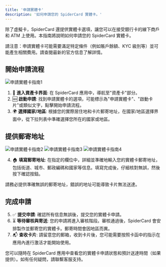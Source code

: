 ```yaml
---
title: '申請實體卡'
description: '如何申請您的 SpiderCard 實體卡。'
---
```


<Info>
除了虛擬卡，SpiderCard 還提供實體卡選項，讓您可以在接受銀行卡的線下商戶和 ATM 上使用。本指南將說明如何申請您的 SpiderCard 實體卡。
</Info>

<Tip>請注意：申請實體卡可能需要滿足特定條件（例如賬戶餘額、KYC 級別等）並可能產生相關費用。請查閱最新的官方信息了解詳情。</Tip>

## 開始申請流程

![申請實體卡指南1](https://milways.gitbook.io/~gitbook/image?url=https%3A%2F%2Fcontent.gitbook.com%2Fcontent%2FWk98YWM2MHtAzSHwvK6L%2Fblobs%2FwBhk72iKKDE58TaBugSR%2F5.png&width=768&dpr=4&quality=100&sign=6e2b77dd&sv=2)

1.  🏦 **進入資產卡界面**: 在 SpiderCard 應用中，導航至"資產卡"部分。
2.  🆕 **啟動申請**: 找到申請實體卡的選項，可能標示為"申請實體卡"、"啟動卡片"或類似文字，點擊開始申請流程。
3.  🌍 **選擇國家/地區**: 根據您的實際居住地和卡片郵寄地址，在國家/地區選擇界面中，從下拉列表中準確選擇您所在的國家或地區。

## 提供郵寄地址

![申請實體卡指南2](https://milways.gitbook.io/~gitbook/image?url=https%3A%2F%2F576526375-files.gitbook.io%2F%7E%2Ffiles%2Fv0%2Fb%2Fgitbook-x-prod.appspot.com%2Fo%2Fspaces%252FWk98YWM2MHtAzSHwvK6L%252Fuploads%252FKxKWEtOEyy1FfGTVGQmj%252F459.png%3Falt%3Dmedia%26token%3D929cee9e-c29c-4b65-8d9b-e42a6c9c84aa&width=768&dpr=4&quality=100&sign=689e2a49&sv=2)
![申請實體卡指南3](https://milways.gitbook.io/~gitbook/image?url=https%3A%2F%2F576526375-files.gitbook.io%2F%7E%2Ffiles%2Fv0%2Fb%2Fgitbook-x-prod.appspot.com%2Fo%2Fspaces%252FWk98YWM2MHtAzSHwvK6L%252Fuploads%252F51mCJKBBH5DTcpZlCLra%252F460.png%3Falt%3Dmedia%26token%3Dabc19dfa-9ad1-48c0-9877-e556d4beba87&width=768&dpr=4&quality=100&sign=daefc8c2&sv=2)
![申請實體卡指南4](https://milways.gitbook.io/~gitbook/image?url=https%3A%2F%2F576526375-files.gitbook.io%2F%7E%2Ffiles%2Fv0%2Fb%2Fgitbook-x-prod.appspot.com%2Fo%2Fspaces%252FWk98YWM2MHtAzSHwvK6L%252Fuploads%252FuKc3fRXaxd4YMIKNM7mg%252F461.png%3Falt%3Dmedia%26token%3Da89823e8-5bf6-440e-9ad9-58cf3b3a2de0&width=768&dpr=4&quality=100&sign=5e1be99c&sv=2)

4.  🏠 **填寫郵寄地址**: 在指定的欄位中，詳細並準確地輸入您的實體卡郵寄地址，包括街道、城市、郵政編碼和國家等信息。填寫完成後，仔細核對無誤，然後按下確認按鈕。

<Warning>請務必提供準確無誤的郵寄地址，錯誤的地址可能導致卡片無法送達。</Warning>

## 完成申請

5.  ✅ **提交申請**: 確認所有信息無誤後，提交您的實體卡申請。
6.  ⏳ **等待審核與寄送**: 您的申請將進入審核階段。審核通過後，SpiderCard 會安排製作並郵寄您的實體卡。郵寄時間會因地區而異。
7.  📬 **查收卡片**: 請留意您的郵箱，收到卡片後，您可能需要按照卡函中的指示在應用內進行激活才能開始使用。

<Tip>您可以隨時在 SpiderCard 應用中查看您的實體卡申請狀態和預計送達時間（如果提供）。如有任何疑問，請聯繫客服支持。</Tip>
